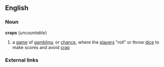 == English ==
=== Noun ===
'''craps''' (''uncountable'')
# a [[game]] of [[gambling]], or [[chance]], where the [[player]]s "roll" or throw [[dice]] to make scores and avoid [[crap]]
=== External links ===
{{pedialite}}